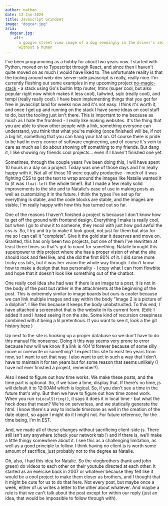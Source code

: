 ```yaml
---
author: nathan
date: 13-Jan-2024
title: Javascript Grindset
image: "dogcar.jpg"
aria:
  dogcar.jpg:
    alt:
      a google street view image of a dog seemingly in the driver's seat of a moving car
      without a human
---
```


I've been programming as a hobby for about two years now. I started with Python, moved on
to Typescript through React, and since then I haven't quite moved on as much I would have
liked to. The unfortunate reality is that the tooling around web-dev server-side
javascript is really, really nice. I'm currently fleshing out some examples in my upcoming
project [no-magic-stack](https://github.com/nathan-hello/no-magic-stack) - a stack using
Go's builtin http router, htmx (super cool, but also popular right now which makes it less
cool), tailwind, sqlc (really cool), and templ (really really cool). I have been
implementing things that you get for free in javascript land for weeks now and it's not
easy. I think it's worth it, and once I get up and running on the stack I have some ideas
on cool stuff to do, but the tooling just isn't there. This is important to me because as
much as I hate the frontend - I really like making websites. It's the thing that you are
able to show other people with a link, something everyone can understand, you think that
what you're making (once finished) will be, if not a big hit, something that you can hang
your hat on. Of course there is pride to be had in every corner of software engineering,
and of course it's vein to care as much as I do about showing off something to my friends.
But dang it, I like showing my friends cool projects... even if I haven't finished one
yet.

Sometimes, through the couple years I've been doing this, I will have spent 10 hours in a
day on a project. Today was one of those days and I'm really happy with it. Not all of
those 10 were equally productive - much of it was fighting CSS to get the text to wrap
around the images like Natalie wanted it to (it was `float-left` the whole time!). But I
made a few really solid improvements to the site and to Natalie's ease of use in making
posts as well as customizing it in the future. I think the types I've set up for
everything is stable, and the code blocks are stable, and the images are stable, I'm
really happy with how this has turned out so far.

One of the reasons I haven't finished a project is because I don't know how to get off the
ground with frontend design. Everything I make is really cool, but when I go to show it to
someone, they recoil with just how god awful the css is. So, I try and try to make it look
good, not just for them but also for me so I can call it "complete". Give it the gold star
it deserves and move on. Granted, this has only been two projects, but one of them I've
rewritten at least three times so that's got to count for something. Natalie brought this
superpower to this project where she has a proper vision of what the site should look and
feel like, and she did the first 80% of it. I did some more tricky css bits, but it was
her vision the whole way through. I don't know how to make a design that has personality -
I copy what I can from flowbite and hope that it doesn't look like something out of the
chatbot.

One really cool idea she had was if there is an image to a post, it is not in the body of
the post but rather in the attachments at the beginning of the post. This is extremely
similar to image boards but ours is cooler because we can link multiple images and say
within the body "Image 2 is a picture of a dolphin". I like this because it keeps the body
unobstructed. To this end, I have attached a screenshot that is the website in its current
form. (Edit: I added it and I hated seeing it on the site. Some kind of recursion
creepiness combined with it being a lil pretentious. If you want to see it, look a the git
history [here](https://github.com/nathan-hello/personal-site) )

Up next to the site is hooking up a proper database so we don't have to do this manual
file nonsense. Doing it this way seems very prone to error because how will we know if a
link is 404'd forever because of some silly move or overwrite or something? I expect this
site to exist ten years from now, so I want to act that way. I also want to act in such a
way that I don't have to maintain it for ten years but for some reason that seems unlikely
(I have not ever finished a project, remember?).

Also I need to figure out how time works. We make these posts, and the time part is
optional. So, if we have a time, display that. If there's no time, js will default it to
12:00AM which is logical. So, if you don't see a time in the future that's why. But then
we have to figure out how time zones work. When you run `toLocalString()`, it says it does
it in local time - but what the heck does that mean? We're on serverless, and we
statically generate the html. I know there's a way to include timezone as well in the
creation of the date object, so again I might do it I might not. For future reference, for
the time being, I'm in EST.

And, we made all of these changes without sacrificing client-side js. There still isn't
any anywhere (check your network tab !) and if there is, we'll make a little thingy
somewhere about it. I see this as a challenging limitation, as well as a good principle to
follow. I think having no client js is worth some amount of sacrifice, just probably not
to the degree as Natalie.

Oh, also, I had this idea for Natalie. So the vlogbrothers (hank and john green) do videos
to each other on their youtube directed at each other. It started as an exercise back in
2007 or whatever because they felt like it would be a cool project to make them closer as
brothers, and I thought that it might be cute for us to do that here. Not every post, but
maybe once a week, either of us writes a letter to the other about whatever. And maybe a
rule is that we can't talk about the post except for within our reply (just an idea, that
would be impossible to follow through with).

